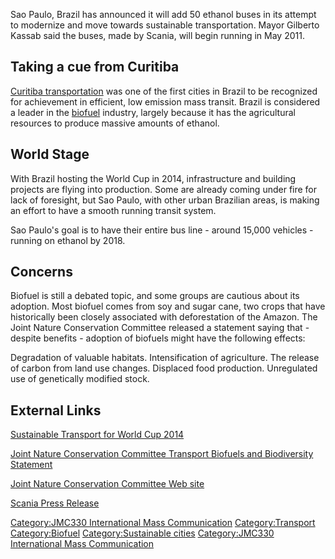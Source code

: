 {{JMC330inprogress|May 15, 2011}}

Sao Paulo, Brazil has announced it will add 50 ethanol buses in its attempt to modernize and move towards sustainable transportation. Mayor Gilberto Kassab said the buses, made by Scania, will begin running in May 2011.


== Taking a cue from Curitiba ==

[[Curitiba transportation]] was one of the first cities in Brazil to be recognized for achievement in efficient, low emission mass transit. Brazil is considered a leader in the [[biofuel]] industry, largely because it has the agricultural resources to produce massive amounts of ethanol.

== World Stage ==

With Brazil hosting the World Cup in 2014, infrastructure and building projects are flying into production. Some are already coming under fire for lack of foresight, but Sao Paulo, with other urban Brazilian areas, is making an effort to have a smooth running transit system.

Sao Paulo's goal is to have their entire bus line - around 15,000 vehicles - running on ethanol by 2018. 

== Concerns ==

Biofuel is still a debated topic, and some groups are cautious about its adoption. Most biofuel comes from soy and sugar cane, two crops that have historically been closely associated with deforestation of the Amazon. The Joint Nature Conservation Committee released a statement saying that - despite benefits - adoption of biofuels might have the following effects:

Degradation of valuable habitats.
Intensification of agriculture.
The release of carbon from land use changes.
Displaced food production.
Unregulated use of genetically modified stock.


== External Links ==
[http://www.smartconnectedcommunities.org/docs/DOC-1541 Sustainable Transport for World Cup 2014]

[http://www.jncc.gov.uk/pdf/2007_positionstatement_Biofuel_nov07.pdf Joint Nature Conservation Committee Transport Biofuels and Biodiversity Statement]

[http://www.eeac-net.org/bodies/uk/uk_jncc.htm Joint Nature Conservation Committee Web site]

[http://green.autoblog.com/2010/12/04/sao-paulo-public-transit-to-add-50-scania-ethanol-fueled-buses-t/ Scania Press Release]


[[Category:JMC330 International Mass Communication]]
[[Category:Transport]]
[[Category:Biofuel]]
[[Category:Sustainable cities]]

[[Category:JMC330 International Mass Communication]]